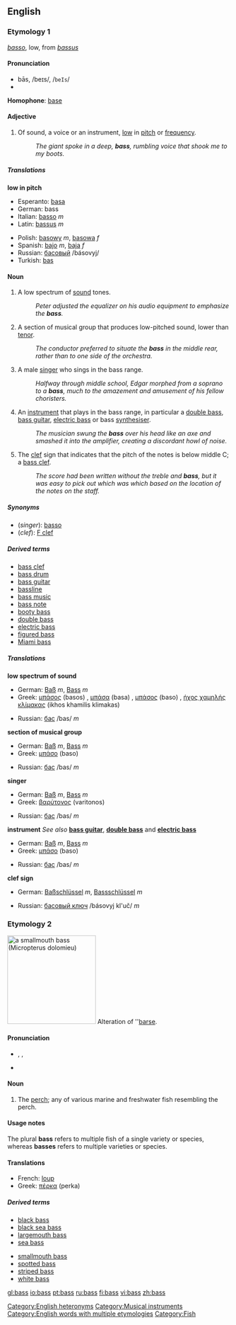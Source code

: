 {{see|bas}}
{{wikipedia}}

==English==

===Etymology 1===
{{It.}} ''[[basso]]'', low, from {{L.}} ''[[bassus]]''

====Pronunciation====
*bās, /beɪs/, /<tt>beIs</tt>/
*{{audio|en-us-bass-low.ogg|Audio (US)}}

'''Homophone''': [[base]]

====Adjective====
{{en-adj}}

# Of sound, a voice or an instrument, [[low]] in [[pitch]] or [[frequency]].
#:''The giant spoke in a deep, '''bass''', rumbling voice that shook me to my boots.''

=====Translations=====
'''low in pitch'''
{{top}}
*Esperanto: [[basa]]
*German: bass
*Italian: [[basso]] ''m''
*Latin: [[bassus]] ''m''
{{mid}}
*Polish: [[basowy]] ''m'', [[basowa]] ''f''
*Spanish: [[bajo]] ''m'', [[baja]] ''f''
*Russian: [[басовый]] /básovyj/
*Turkish: [[bas]]
{{bottom}}

====Noun====
{{en-noun|es}}

# A low spectrum of [[sound]] tones.
#:''Peter adjusted the equalizer on his audio equipment to emphasize the '''bass'''.''
# A section of musical group that produces low-pitched sound, lower than [[tenor]].
#:''The conductor preferred to situate the '''bass''' in the middle rear, rather than to one side of the orchestra.''
# A male [[singer]] who sings in the bass range.
#:''Halfway through middle school, Edgar morphed from a soprano to a '''bass''', much to the amazement and amusement of his fellow choristers.''
# An [[instrument]] that plays in the bass range, in particular a [[double bass]], [[bass guitar]], [[electric bass]] or bass [[synthesiser]].
#:''The musician swung the '''bass''' over his head like an axe and smashed it into the amplifier, creating a discordant howl of noise.''
# The [[clef]] sign that indicates that the pitch of the notes is below middle C; a [[bass clef]].
#:''The score had been written without the treble and '''bass''', but it was easy to pick out which was which based on the location of the notes on the staff.''

=====Synonyms=====
*(''singer''): [[basso]]
*(''clef''): [[F clef]]

=====Derived terms=====
*[[bass clef]]
*[[bass drum]]
*[[bass guitar]]
*[[bassline]]
*[[bass music]]
*[[bass note]]
*[[booty bass]]
*[[double bass]]
*[[electric bass]]
*[[figured bass]]
*[[Miami bass]]

=====Translations=====

'''low spectrum of sound'''
{{top}}
*German: [[Baß]] ''m'', [[Bass]] ''m''
*Greek: [[μπάσος]] (basos) {{m}}, [[μπάσα]] (basa) {{f}}, [[μπάσος]] (baso) {{n}}, [[ήχος χαμηλής κλίμακας]] (ikhos khamilis klimakas) {{m}}
{{mid}}
*Russian: [[бас]] /bas/ ''m''
{{bottom}}

'''section of musical group'''
{{top}}
*German: [[Baß]] ''m'', [[Bass]] ''m''
*Greek: [[μπάσο]] (baso) {{n}}
{{mid}}
*Russian: [[бас]] /bas/ ''m''
{{bottom}}

'''singer'''
{{top}}
*German: [[Baß]] ''m'', [[Bass]] ''m''
*Greek: [[βαρύτονος]] (varitonos) {{m}}
{{mid}}
*Russian: [[бас]] /bas/ ''m''
{{bottom}}

'''instrument'''
''See also'' '''[[bass guitar]]''', '''[[double bass]]''' and '''[[electric bass]]'''
{{top}}
*German: [[Baß]] ''m'', [[Bass]] ''m''
*Greek: [[μπάσο]] (baso) {{n}}
{{mid}}
*Russian: [[бас]] /bas/ ''m''
{{bottom}}

'''clef sign'''
{{top}}
*German: [[Baßschlüssel]] ''m'', [[Bassschlüssel]] ''m''
{{mid}}
*Russian: [[басовый ключ]] /básovyj kl'uč/ ''m''
{{bottom}}

===Etymology 2===
[[Image:Smallmouth_bass.jpg|thumb|right|200px|a smallmouth bass (''Micropterus dolomieu'')]]
Alteration of ''[[barse]].

====Pronunciation====
*{{AHD|băs}}, {{IPA|/bæs/}}, {{SAMPA|/b{s/}}
*{{audio|en-us-bass.ogg|Audio (US)}}

====Noun====
{{en-noun|es|pl2=bass}}

# The [[perch]]; any of various marine and freshwater fish resembling the perch.

====Usage notes====
The plural '''bass''' refers to multiple fish of a single variety or species, whereas '''basses''' refers to multiple varieties or species.

====Translations====
{{top}}
*French: [[loup]] {{m}}
*Greek: [[πέρκα]] (perka) {{f}}
{{mid}}
{{bottom}}

=====Derived terms=====
{{top2}}
*[[black bass]]
*[[black sea bass]]
*[[largemouth bass]]
*[[sea bass]]
{{mid2}}
*[[smallmouth bass]]
*[[spotted bass]]
*[[striped bass]]
*[[white bass]]
{{bottom}}

[[Category:English heteronyms]]
[[Category:Musical instruments]]
[[Category:English words with multiple etymologies]]
[[Category:Fish]]

[[gl:bass]]
[[io:bass]]
[[pt:bass]]
[[ru:bass]]
[[fi:bass]]
[[vi:bass]]
[[zh:bass]]